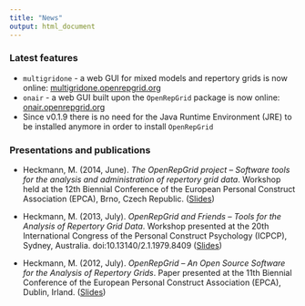 ```yaml
---
title: "News"
output: html_document
---
```


### Latest features

* `multigridone` - a web GUI for mixed models and repertory grids is now  online:  [multigridone.openrepgrid.org](http://multigridone.openrepgrid.org) 
* `onair` - a web GUI built upon the `OpenRepGrid` package is 
now online: [onair.openrepgrid.org](http://onair.openrepgrid.org)
* Since v0.1.9 there is no need for the Java Runtime Environment (JRE) to be installed anymore in order to install `OpenRepGrid`


### Presentations and publications

* Heckmann, M. (2014, June). *The OpenRepGrid project – Software tools  for the analysis and administration of repertory  grid data*. Workshop held at the 12th Biennial Conference of the European Personal Construct Association (EPCA), Brno, Czech Republic. ([Slides](http://de.slideshare.net/markheckmann/presentation-workshop-openrepgridbrno2014))

* Heckmann, M. (2013, July). *OpenRepGrid and Friends – Tools for the Analysis of Repertory Grid Data*. Workshop presented at the 20th International Congress of the Personal Construct Psychology (ICPCP), Sydney, Australia. doi:10.13140/2.1.1979.8409 ([Slides](http://de.slideshare.net/markheckmann/openrepgrid-and-friends))

* Heckmann, M. (2012, July). *OpenRepGrid – An Open Source Software for the Analysis of Repertory Grids*. Paper presented at the  11th Biennial Conference of the European Personal Construct Association (EPCA), Dublin, Irland. ([Slides](http://de.slideshare.net/markheckmann/openrepgrid-an-r-package-for-the-analysis-of-repertory-grids))


